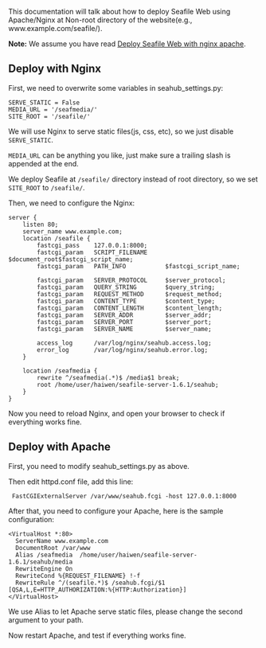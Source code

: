 This documentation will talk about how to deploy Seafile Web using Apache/Nginx at Non-root directory of the website(e.g., www.example.com/seafile/). 

'''Note:''' We assume you have read [[Deploy Seafile Web with nginx apache]].

== Deploy with Nginx ==

First, we need to overwrite some variables in seahub_settings.py:

<pre>
SERVE_STATIC = False
MEDIA_URL = '/seafmedia/'
SITE_ROOT = '/seafile/'
</pre>

We will use Nginx to serve static files(js, css, etc), so we just disable <code>SERVE_STATIC</code>.

<code>MEDIA_URL</code> can be anything you like, just make sure a trailing slash is appended at the end.

We deploy Seafile at <code>/seafile/</code> directory instead of root directory, so we set <code>SITE_ROOT</code> to <code>/seafile/</code>.

Then, we need to configure the Nginx:

<pre>
server {
    listen 80;
    server_name www.example.com;
    location /seafile {
        fastcgi_pass    127.0.0.1:8000;
        fastcgi_param   SCRIPT_FILENAME     $document_root$fastcgi_script_name;
        fastcgi_param   PATH_INFO           $fastcgi_script_name;

        fastcgi_param	SERVER_PROTOCOL		$server_protocol;
        fastcgi_param   QUERY_STRING        $query_string;
        fastcgi_param   REQUEST_METHOD      $request_method;
        fastcgi_param   CONTENT_TYPE        $content_type;
        fastcgi_param   CONTENT_LENGTH      $content_length;
        fastcgi_param	SERVER_ADDR         $server_addr;
        fastcgi_param	SERVER_PORT         $server_port;
        fastcgi_param	SERVER_NAME         $server_name;

        access_log      /var/log/nginx/seahub.access.log;
    	error_log       /var/log/nginx/seahub.error.log;
    }       

    location /seafmedia {
        rewrite ^/seafmedia(.*)$ /media$1 break;
        root /home/user/haiwen/seafile-server-1.6.1/seahub;
    }
}
</pre>

Now you need to reload Nginx, and open your browser to check if everything works fine.

== Deploy with Apache ==

First, you need to modify seahub_settings.py as above.

Then edit httpd.conf file, add this line:

  FastCGIExternalServer /var/www/seahub.fcgi -host 127.0.0.1:8000

After that, you need to configure your Apache, here is the sample configuration:

<pre>
<VirtualHost *:80>
  ServerName www.example.com
  DocumentRoot /var/www
  Alias /seafmedia  /home/user/haiwen/seafile-server-1.6.1/seahub/media
  RewriteEngine On
  RewriteCond %{REQUEST_FILENAME} !-f
  RewriteRule ^/(seafile.*)$ /seahub.fcgi/$1 [QSA,L,E=HTTP_AUTHORIZATION:%{HTTP:Authorization}]  
</VirtualHost>
</pre>

We use Alias to let Apache serve static files, please change the second argument to your path.

Now restart Apache, and test if everything works fine.
